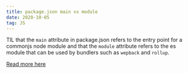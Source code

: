```yaml
---
title: package.json main vs module
date: 2020-10-05
tag: JS
---
```


TIL that the `main` attribute in package.json refers to the entry point for a
commonjs node module and that the `module` attribute refers to the es module
that can be used by bundlers such as `wepback` and `rollup`.

[ Read more here ](https://rollupjs.org/guide/en/#outputformat)
